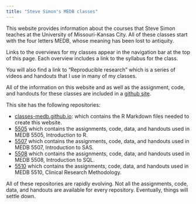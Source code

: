 ```yaml
---
title: "Steve Simon's MEDB classes"
---
```

    
This website provides information about the courses that Steve Simon teaches at the University of Missouri-Kansas City. All of these classes start with the four letters MEDB, whose meaning has been lost to antiquity.

Links to the overviews for my classes appear in the navigation bar at the top of this page. Each overview includes a link to the syllabus for the class.

You will also find a link to "Reproducible research" which is a series of videos and handouts that I use in many of my classes.

All of the information on this website and as well as the assignment, code, and handouts for these classes are included in a [github site](https://github.com/classes-medb).

This site has the following repositories:

+ [classes-medb.github.io](https://github.com/classes-medb/classes-medb.github.io): which contains the R Markdown files needed to create this website.
+ [5505](https://github.com/classes-medb/5505) which contains the assignments, code, data, and handouts used in MEDB 5505, Introduction to R.
+ [5507](https://github.com/classes-medb/5507) which contains the assignments, code, data, and handouts used in MEDB 5507, Introduction to SAS.
+ [5508](https://github.com/classes-medb/5508) which contains the assignments, code, data, and handouts used in MEDB 5508, Introduction to SQL.
+ [5510](https://github.com/classes-medb/5510) which contains the assignments, code, data, and handouts used in MEDB 5510, Clinical Research Methodology.

All of these repositories are rapidly evolving. Not all the assignments, code, data, and handouts are available for every repository. Eventually, things will settle down.